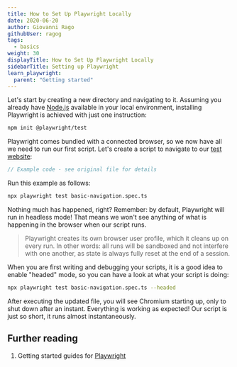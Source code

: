 ```yaml
---
title: How to Set Up Playwright Locally
date: 2020-06-20
author: Giovanni Rago
githubUser: ragog
tags:
  - basics
weight: 30
displayTitle: How to Set Up Playwright Locally
sidebarTitle: Setting up Playwright
learn_playwright:
  parent: "Getting started"
---
```



<PlaywrightCheckSuiteTryOut />

Let's start by creating a new directory and navigating to it. Assuming you already have [Node.js](https://nodejs.org/) available in your local environment, installing Playwright is achieved with just one instruction:



```sh install-playwright
npm init @playwright/test
```
Playwright comes bundled with a connected browser, so we now have all we need to run our first script. Let's create a script to navigate to our [test website](https://danube-web.shop/):

```ts basic-navigation.spec.ts
// Example code - see original file for details
```


Run this example as follows:
```sh run-test
npx playwright test basic-navigation.spec.ts
```


Nothing much has happened, right? Remember: by default, Playwright will run in headless mode! That means we won't see anything of what is happening in the browser when our script runs.

> Playwright creates its own browser user profile, which it cleans up on every run. In other words: all runs will be sandboxed and not interfere with one another, as state is always fully reset at the end of a session.

When you are first writing and debugging your scripts, it is a good idea to enable "headed" mode, so you can have a look at what your script is doing:


```bash run-test-headed
npx playwright test basic-navigation.spec.ts --headed
```

After executing the updated file, you will see Chromium starting up, only to shut down after an instant. Everything is working as expected! Our script is just so short, it runs almost instantaneously.

## Further reading
1. Getting started guides for [Playwright](https://playwright.dev/docs/intro#installation)
